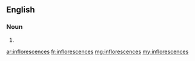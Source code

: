 ==English==

===Noun===
{{head|en|plural}}

# {{plural of|inflorescence|lang=en}}

[[ar:inflorescences]]
[[fr:inflorescences]]
[[mg:inflorescences]]
[[my:inflorescences]]